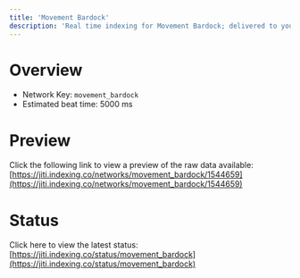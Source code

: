 ```yaml
---
title: 'Movement Bardock'
description: 'Real time indexing for Movement Bardock; delivered to you'
---
```


# Overview
- Network Key: `movement_bardock`
- Estimated beat time: 5000 ms

# Preview
Click the following link to view a preview of the raw data available: [https://jiti.indexing.co/networks/movement_bardock/1544659](https://jiti.indexing.co/networks/movement_bardock/1544659)

# Status
Click here to view the latest status: [https://jiti.indexing.co/status/movement_bardock](https://jiti.indexing.co/status/movement_bardock)
